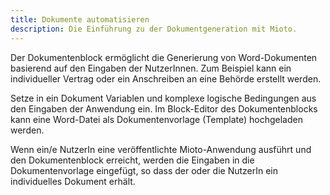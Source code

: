 ```yaml
---
title: Dokumente automatisieren
description: Die Einführung zu der Dokumentgeneration mit Mioto.
---
```


Der Dokumentenblock ermöglicht die Generierung von Word-Dokumenten basierend auf den Eingaben der NutzerInnen. Zum Beispiel kann ein individueller Vertrag oder ein Anschreiben an eine Behörde erstellt werden.

Setze in ein Dokument Variablen und komplexe logische Bedingungen aus den Eingaben der Anwendung ein. Im Block-Editor des Dokumentenblocks kann eine Word-Datei als Dokumentenvorlage (Template) hochgeladen werden.

Wenn ein/e NutzerIn eine veröffentlichte Mioto-Anwendung ausführt und den Dokumentenblock erreicht, werden die Eingaben in die Dokumentenvorlage eingefügt, so dass der oder die NutzerIn ein individuelles Dokument erhält.
